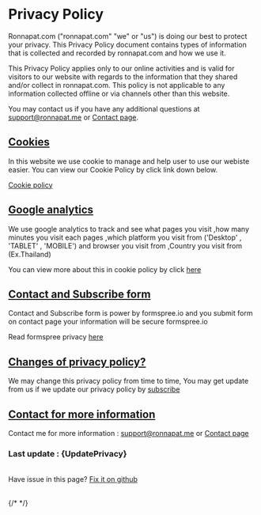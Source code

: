 
<Head title="Privacy" />
<Navbar lantoshow={langenus} pathname="en-us" page="/privacy" />
<Layout>
<br />

# Privacy Policy

Ronnapat.com ("ronnapat.com" "we" or "us") is doing our best to
protect your privacy. This Privacy Policy document contains types of
information that is collected and recorded by ronnapat.com and how
we use it.

This Privacy Policy applies only to our online activities and is
valid for visitors to our website with regards to the information
that they shared and/or collect in ronnapat.com. This policy is not
applicable to any information collected offline or via channels
other than this website.

You may contact us if you have any additional questions at
[support@ronnapat.me](mailto:support@ronnapat.me)
or [Contact page](/contact).

<div id="cookie"></div>

## [Cookies](#cookie)

In this website we use cookie to manage and help user to use our
webiste easier. You can view our Cookie Policy by click link down
below.

[Cookie policy](/cookie)

<div id="google-analytics"></div>

## [Google analytics](#google-analytics)

We use google analytics to track and see what pages you visit ,how
many minutes you visit each pages ,which platform you visit from
('Desktop' , 'TABLET' , 'MOBILE') and browser you visit from
,Country you visit from (Ex.Thailand)

You can view more about this in cookie policy by click [here](/cookie)

<div id="contact-and-subscribe-form"></div>

## [Contact and Subscribe form](#contact-and-subscribe-form)

Contact and Subscribe form is power by formspree.io and you submit
form on contact page your information will be secure formspree.io

Read formspree privacy [here](https://formspree.io/legal/privacy-policy)

<div id="changes-of-privacy-policy"></div>

## [Changes of privacy policy?](#changes-of-privacy-policy)

We may change this privacy policy from time to time, You may get
update from us if we update our privacy policy by [subscribe](/sub)

<div id="contact-for-more-information"></div>

## [Contact for more information](#contact-for-more-information)

Contact me for more information : [support@ronnapat.me](mailto:support@ronnapat.me) or [Contact page](/contact)

### Last update : {UpdatePrivacy}

\
Have issue in this page? [Fix it on github](https://github.com/ronnapatp/ronnapat.com/edit/main/pages/en-us/privacy/index.mdx)

<br />
{/* <Share /> */}
</Layout>
<Footer paht="en-us" />
